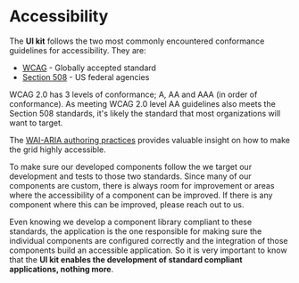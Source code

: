 

<Meta title="Get Started/Accessibility" />

# Accessibility

The **UI kit** follows the two most commonly encountered conformance guidelines for accessibility. They are:

<ul>
  <li>
    <a href="https://www.w3.org/WAI/standards-guidelines/wcag/">WCAG</a> - Globally accepted
    standard
  </li>
  <li>
    <a href="https://www.section508.gov/">Section 508</a> - US federal agencies
  </li>
</ul>

WCAG 2.0 has 3 levels of conformance; A, AA and AAA (in order of conformance). As meeting WCAG 2.0 level AA guidelines also meets the Section 508 standards, it's likely the standard that most organizations will want to target.

The [WAI-ARIA authoring practices](https://www.w3.org/TR/wai-aria-practices/#grid) provides valuable insight on how to make the grid highly accessible.

To make sure our developed components follow the we target our development and tests to those two standards. Since many of our components are custom,
there is always room for improvement or areas where the accessibility of a component can be improved. If there is any component where this can be improved, please reach out to us.

Even knowing we develop a component library compliant to these standards, the application is the one responsible for making sure the individual components are configured correctly and the integration of those components build an accessible application.
So it is very important to know that the **UI kit enables the development of standard compliant applications, nothing more**.
